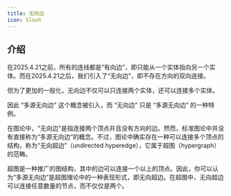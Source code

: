 ```yaml
---
title: 无向边
icon: Slash
---
```


## 介绍

在2025.4.21之前，所有的连线都是“有向边”，即只能从一个实体指向另一个实体。而在2025.4.21之后，我们引入了“无向边”，即不存在方向的双向连接。

但为了更加的一般化，无向边不仅可以只连接两个实体，还可以连接多个实体。

因此 “多源无向边” 这个概念被引入，而 “无向边” 只是 “多源无向边” 的一种特例。

<Callout>
在图论中，"无向边"是指连接两个顶点并且没有方向的边。然而，标准图论中并没有直接称为“多源无向边”的概念。不过，图论中确实存在一种可以连接多个顶点的结构，称为“无向超边”（undirected hyperedge），它属于超图（hypergraph）的范畴。

超图是一种推广的图结构，其中的边可以连接一个以上的顶点。因此，你可以认为“多源无向边”是超图理论中的一种表现形式，即无向超边。在超图中，无向超边可以连接任意数量的节点，而不仅仅是两个。

</Callout>

